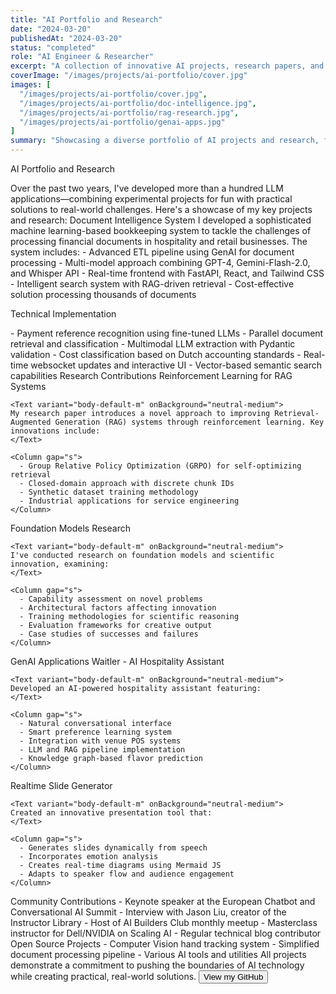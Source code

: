 ```yaml
---
title: "AI Portfolio and Research"
date: "2024-03-20"
publishedAt: "2024-03-20"
status: "completed"
role: "AI Engineer & Researcher"
excerpt: "A collection of innovative AI projects, research papers, and contributions to the field of artificial intelligence, including document intelligence systems, reinforcement learning research, and GenAI applications."
coverImage: "/images/projects/ai-portfolio/cover.jpg"
images: [
  "/images/projects/ai-portfolio/cover.jpg",
  "/images/projects/ai-portfolio/doc-intelligence.jpg",
  "/images/projects/ai-portfolio/rag-research.jpg",
  "/images/projects/ai-portfolio/genai-apps.jpg"
]
summary: "Showcasing a diverse portfolio of AI projects and research, from document intelligence systems to reinforcement learning innovations and practical GenAI applications."
---
```


<Column gap="xl">

<Heading variant="display-strong-l">AI Portfolio and Research</Heading>

<Text variant="body-default-l" onBackground="neutral-medium">
Over the past two years, I've developed more than a hundred LLM applications—combining experimental projects for fun with practical solutions to real-world challenges. Here's a showcase of my key projects and research:
</Text>

<Column gap="l">
  <Heading variant="heading-strong-l">Document Intelligence System</Heading>
  
  <Text variant="body-default-m" onBackground="neutral-medium">
  I developed a sophisticated machine learning-based bookkeeping system to tackle the challenges of processing financial documents in hospitality and retail businesses. The system includes:
  </Text>

  <Column gap="s">
    - Advanced ETL pipeline using GenAI for document processing
    - Multi-model approach combining GPT-4, Gemini-Flash-2.0, and Whisper API
    - Real-time frontend with FastAPI, React, and Tailwind CSS
    - Intelligent search system with RAG-driven retrieval
    - Cost-effective solution processing thousands of documents
  </Column>

  <Heading variant="heading-strong-m">Technical Implementation</Heading>

  <Column gap="s">
    - Payment reference recognition using fine-tuned LLMs
    - Parallel document retrieval and classification
    - Multimodal LLM extraction with Pydantic validation
    - Cost classification based on Dutch accounting standards
    - Real-time websocket updates and interactive UI
    - Vector-based semantic search capabilities
  </Column>
</Column>

<Column gap="l">
  <Heading variant="heading-strong-l">Research Contributions</Heading>

  <Column gap="m">
    <Heading variant="heading-strong-m">Reinforcement Learning for RAG Systems</Heading>
    
    <Text variant="body-default-m" onBackground="neutral-medium">
    My research paper introduces a novel approach to improving Retrieval-Augmented Generation (RAG) systems through reinforcement learning. Key innovations include:
    </Text>

    <Column gap="s">
      - Group Relative Policy Optimization (GRPO) for self-optimizing retrieval
      - Closed-domain approach with discrete chunk IDs
      - Synthetic dataset training methodology
      - Industrial applications for service engineering
    </Column>
  </Column>

  <Column gap="m">
    <Heading variant="heading-strong-m">Foundation Models Research</Heading>

    <Text variant="body-default-m" onBackground="neutral-medium">
    I've conducted research on foundation models and scientific innovation, examining:
    </Text>

    <Column gap="s">
      - Capability assessment on novel problems
      - Architectural factors affecting innovation
      - Training methodologies for scientific reasoning
      - Evaluation frameworks for creative output
      - Case studies of successes and failures
    </Column>
  </Column>
</Column>

<Column gap="l">
  <Heading variant="heading-strong-l">GenAI Applications</Heading>

  <Column gap="m">
    <Heading variant="heading-strong-m">Waitler - AI Hospitality Assistant</Heading>

    <Text variant="body-default-m" onBackground="neutral-medium">
    Developed an AI-powered hospitality assistant featuring:
    </Text>

    <Column gap="s">
      - Natural conversational interface
      - Smart preference learning system
      - Integration with venue POS systems
      - LLM and RAG pipeline implementation
      - Knowledge graph-based flavor prediction
    </Column>
  </Column>

  <Column gap="m">
    <Heading variant="heading-strong-m">Realtime Slide Generator</Heading>

    <Text variant="body-default-m" onBackground="neutral-medium">
    Created an innovative presentation tool that:
    </Text>

    <Column gap="s">
      - Generates slides dynamically from speech
      - Incorporates emotion analysis
      - Creates real-time diagrams using Mermaid JS
      - Adapts to speaker flow and audience engagement
    </Column>
  </Column>
</Column>

<Column gap="l">
  <Heading variant="heading-strong-l">Community Contributions</Heading>

  <Column gap="s">
    - Keynote speaker at the European Chatbot and Conversational AI Summit
    - Interview with Jason Liu, creator of the Instructor Library
    - Host of AI Builders Club monthly meetup
    - Masterclass instructor for Dell/NVIDIA on Scaling AI
    - Regular technical blog contributor
  </Column>
</Column>

<Column gap="l">
  <Heading variant="heading-strong-l">Open Source Projects</Heading>

  <Column gap="s">
    - Computer Vision hand tracking system
    - Simplified document processing pipeline
    - Various AI tools and utilities
  </Column>

  <Text variant="body-default-m" onBackground="neutral-medium">
  All projects demonstrate a commitment to pushing the boundaries of AI technology while creating practical, real-world solutions.
  </Text>
</Column>

<Button href="https://github.com/Galbaz1" variant="primary" size="m" arrowIcon>
  View my GitHub
</Button>

</Column> 